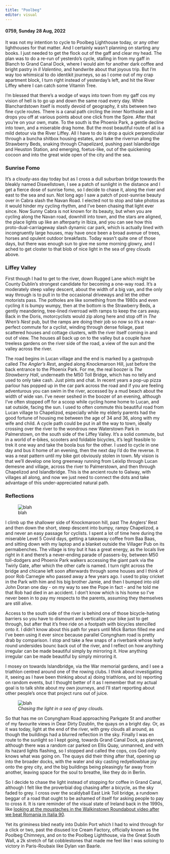 ```yaml
---
title: "Poolbeg"
editor: visual
---
```


#### **0759, Sunday 28 Aug, 2022**

It was not my intention to cycle to Poolbeg Lighthouse today, or any other lighthouses for that matter. And I certainly wasn't planning on starting any books. I just needed to get the flock out of the gaff and clear my head. The plan was to do a re-run of yesterdo's cycle, stalling in from my gaff in Blanch to Grand Canal Dock, where I would aim for another dark coffee and bright pastry in *Il Valentino*, and handwrite about that joyous trip. But I'm way too whimsical to do identikit journeys, so as I come out of my crap apartment block, I turn right instead of yesterday's left, and hit the River Liffey where I can catch some Vitamin Tree.

I'm blessed that there's a wodge of ways into town from my gaff cos my vision of hell is to go up and down the same road every day. While Blanchardstown itself is mostly devoid of geography, it sits between two fine cycle routes. There is a canal path circling the inner Northside and it drops you off at various points about one click from the Spire. After that you're on your own, mate. To the south is the Phoenix Park, a gentle decline into town, and a miserable drag home. But the most beautiful route of all is a mild detour via the River Liffey. All I have to do is drop a quick perpendicular through a buncha shitbox housing estates, and take the riverrun along the Strawberry Beds, snaking through Chapelizard, pushing past Islandbridge and Heuston Station, and emerging, foetus-like, out of the quickening cocoon and into the great wide open of the city and the sea.

### Sunrise Fomo

It's a cloudy-ass day today but as I cross a dull suburban bridge towards the bleakly named Diswellstown, I see a patch of sunlight in the distance and I get a fierce dose of sunrise fomo, so I decide to chase it, along the river and east to the sea and sun. Not long ago I saw a patch of post-sunrise beauty over in Cabra slash the Navan Road. I elected not to stop and take photos as it would hinder my cycling rhythm, and I've been chasing that light ever since. Now Sunny Cabra is not known for its beauty, but when you are cycling along the Navan road, downhill into town, and the stars are aligned, the place lights up like an afterparty in Ibiza, and you can see how this proto-dual-carriageway slash dynamic car park, which is actually lined with incongruently large houses, may have once been a broad avenue of trees, horses and opulent outdoor breakfasts. Today wasn't quite one of those days, but there was enough sun to give me some morning glowry, and I ached to get closter to that blob of nice light in the sea of grey clouds above.

### Liffey Valley

First though I had to get to the river, down Rugged Lane which might be County Dublin's strongest candidate for becoming a one-way road. It's a moderately steep valley descent, about the width of a big van, and the only way through is to pull in to the occasional driveways and let the other motorists pass. The potholes are like something from the 1980s and even cycling it is bumpy wumpy, then at the bottom is the Strawberry Beds, a gently meandering, tree-lined riverroad with ramps to keep the cars away. Back in the Doris, motorcyclists would zip along here and stop off in *The Wren's Nest* pub, but the ramps are doing their job so now so it's a near-perfect commute for a cyclist, winding through dense foliage, past scattered houses and cottage clusters, with the river itself coming in and out of view. The houses all back up on to the valley but a couple have treeless gardens on the river side of the road, a view of the sun and the valley across the river.

The road begins in Lucan village and the end is marked by a gastropub called *The Angler's Res*t, angled along Knockmaroon Hill, just before the back entrance to the Phoenix Park. For me, the real boozer is *The Strawberry Hall*, underneath the M50 Toll Bridge, which has no telly and used to only take cash. Just pints and chat. In recent years a pop-up pizza parlour has popped up in the car park across the road and if you are feeling adventurous you can swim in the river, accessed by a mud beach about the width of wide van. I've never seshed in the boozer of an evening, although I've often stopped off for a scoop while cycling home home to Lucan, and sat outside, facing the sun. I used to often commute this beautiful road from Lucan village to Chapelizod, especially while my elderly parents had the good fortune of housing me between the age of 34 and 36, along with my wife and child. A cycle path could be put in all the way to town, ideally crossing over the river to the wondrous new Waterstown Park in Palmerstown, on the south side of the Liffey Valley. It's a solid commute, but in a world of e-bikes, scooters and foldable bicycles, it's legit feasible to trek it one way and take the boola bus for the other. I used to cycle in one day and bus it home of an evening, then the next day I'd do the reverse. It was a neat pattern until my bike got obviously stolen in town. My vision is that we'll develop one long greenway running from Leixlip through Lucan demesne and village, across the river to Palmerstown, and then through Chapelizod and Islandbridge. This is the ancient route to Galway, with villages all along, and now we just need to connect the dots and take advantage of this under-appreciated natural path.

### Reflections

![blah](images/river_bank_reflection_20220828_074235.jpg)

I climb up the shallower side of Knockmaroon hill, past The Anglers' Rest and then down the short, steep descent into bumpy, rampy Chapelizod, a and never an easy passage for cyclists. I spent a lot of time here during the miserable Level 5 Covid days, getting a takeaway coffee from Baa Baas, and sitting down with my laptop and a blanket outside the Villager Pub on its permabenches. The village is tiny but it has a great energy, as the locals live right in it and there's a never-ending parade of passers-by, between M50 toll-dodgers and Phoenix Park walkers accessing the giant park via the Twirly Gate, after which the other cafe is named. I turn right across the bridge and chicane left soon afterwards through some houses and I think of poor Rob Carnegie who passed away a few years ago. I used to play cricket in the Park with him and his big brother Jamie, and then I bumped into old John Doran one day - on my way to see the Pope in fact - and he told me that Rob had died in an accident. I don't know which is his home so I've never been in to pay my respects to the parents, assuming they themselves are still alive.

Access to the south side of the river is behind one of those bicycle-hating barriers so you have to dismount and verticalize your bike just to get through, but after that it's free ride on a footpath with bicycles stencilled onto it. I didn't know about this path for years until Mick Barton filled me and I've been using it ever since because parallel Conyngham road is pretty drab by comparison. I stop and take a few snaps of a riverbank whose leafy round undersides bounc back out of the river, and I reflect on how anything irregular can be made beautiful simply by mirroring it. How anything irregular can be made beautiful by simply mirroring it.

I mosey on towards Islandbridge, via the War memorial gardens, and I see a triathlon centred around one of the rowing clubs. I think about investigating it, seeing as I have been thinking about a) doing triathlons, and b) reporting on random events, but I thought better of it as I remember that my actual goal is to talk shite about my own journeys, and I'll start reporting about other people's once that project runs out of juice. 

![*Chasing the light in a sea of grey clouds.*](images/luminescent_aperture_liffey.jpeg){alt="blah"}

So that has me on Conyngham Road approaching Parkgate St and another of my favourite views in Dear Dirty Dzublin, the quays on a bright day. Or, as it was today, light at the end of the river, with grey clouds all around, as though the buildings had a blurred reflection in the sky. Finally I was en route to the sunlight so I kept going, towards Grand Canal Dock, as planned, although there was a random car parked on Ellis Quay, unmanned, and with its hazard lights flashing, so I stopped and called the cops, cos God only knows what was going on. The quays did their thing after that, opening up into the broader docks, with the water and sky casting redyellowblue joy onto the grey city, and the big buildings being pleasingly far away from another, leaving space for the soul to breathe, like they do in Berlin. 

So I decide to chase the light instead of stopping for coffee in Grand Canal, although I felt like the proverbial dog chasing after a bicycle, as the sky faded to grey. I cross over the scaldyball East Link Toll bridge, a rundown beggar of a road that ought to be ashamed of itself for asking people to pay to cross it. It is rare reminder of the visual state of Ireland back in the 1990s, like [looking at the moustaches in the Walkinstown Roundabout video after we beat Romania in Italia 90](https://www.youtube.com/watch?v=fEkc8dGF2ds&pp=ygUgd2Fsa2luc3Rvd24gcm91bmRhYm91dCBpdGFsaWEgOTA%3D). 

Yet its griminess bled neatly into Dublin Port which I had to wind through for a click or two, past the disused Ice Cream Factory, officially known as the Poolbeg Chimneys, and on to the Poolbeg Lighthouse, via the Great South Wall, a 2k stretch of fat cobblestones that made me feel like I was soloing to victory in Paris-Roubaix like Dylan van Baarle.

\
\

\

\

\
